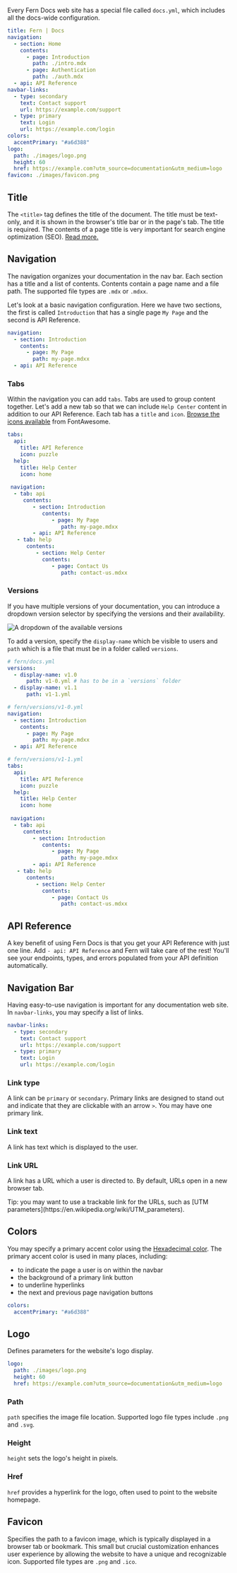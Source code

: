 Every Fern Docs web site has a special file called `docs.yml`, which includes all the docs-wide configuration.

```yaml
title: Fern | Docs
navigation:
  - section: Home
    contents:
      - page: Introduction
        path: ./intro.mdx
      - page: Authentication
        path: ./auth.mdx
  - api: API Reference
navbar-links:
  - type: secondary
    text: Contact support
    url: https://example.com/support
  - type: primary
    text: Login
    url: https://example.com/login
colors:
  accentPrimary: "#a6d388"
logo:
  path: ./images/logo.png
  height: 60
  href: https://example.com?utm_source=documentation&utm_medium=logo
favicon: ./images/favicon.png
```

## Title

The `<title>` tag defines the title of the document. The title must be text-only, and it is shown in the browser's title bar or in the page's tab. The title is required. The contents of a page title is very important for search engine optimization (SEO). [Read more.](https://www.w3schools.com/tags/tag_title.asp)

## Navigation

The navigation organizes your documentation in the nav bar. Each section has a title and a list of contents. Contents contain a page name and a file path. The supported file types are `.mdx` or `.mdxx`.

Let's look at a basic navigation configuration. Here we have two sections, the first is called `Introduction` that has a single page `My Page` and the second is API Reference.

```yaml
navigation: 
  - section: Introduction
    contents: 
      - page: My Page
        path: my-page.mdxx
  - api: API Reference
```

### Tabs

Within the navigation you can add `tabs`. Tabs are used to group content together. Let's add a new tab so that we can include `Help Center` content in addition to our API Reference. Each tab has a `title` and `icon`. [Browse the icons available](https://fontawesome.com/search) from FontAwesome.

```yaml
tabs: 
  api: 
    title: API Reference
    icon: puzzle
  help:
    title: Help Center
    icon: home
    
 navigation: 
  - tab: api
     contents: 
        - section: Introduction
           contents: 
              - page: My Page
                 path: my-page.mdxx
        - api: API Reference   
   - tab: help
      contents: 
         - section: Help Center
           contents: 
              - page: Contact Us
                 path: contact-us.mdxx
```

### Versions

If you have multiple versions of your documentation, you can introduce a dropdown version selector by specifying the versions and their availability.

![A dropdown of the available versions](../images/versions.png)

To add a version, specify the `display-name` which be visible to users and `path` which is a file that must be in a folder called `versions`.

```yaml
# fern/docs.yml
versions: 
  - display-name: v1.0
      path: v1-0.yml # has to be in a `versions` folder
  - display-name: v1.1
      path: v1-1.yml
```

```yaml
# fern/versions/v1-0.yml
navigation: 
  - section: Introduction
    contents: 
      - page: My Page
        path: my-page.mdxx
  - api: API Reference
```

```yaml
# fern/versions/v1-1.yml
tabs: 
  api: 
    title: API Reference
    icon: puzzle
  help:
    title: Help Center
    icon: home
    
 navigation: 
  - tab: api
     contents: 
        - section: Introduction
           contents: 
              - page: My Page
                 path: my-page.mdxx
        - api: API Reference   
   - tab: help
      contents: 
         - section: Help Center
           contents: 
              - page: Contact Us
                 path: contact-us.mdxx
```

## API Reference

A key benefit of using Fern Docs is that you get your API Reference with just one line. Add `- api: API Reference` and Fern will take care of the rest! You'll see your endpoints, types, and errors populated from your API definition automatically.

## Navigation Bar

Having easy-to-use navigation is important for any documentation web site. In `navbar-links`, you may specify a list of links.

```yaml
navbar-links:
  - type: secondary
    text: Contact support
    url: https://example.com/support
  - type: primary
    text: Login
    url: https://example.com/login
```

### Link type

A link can be `primary` or `secondary`. Primary links are designed to stand out and indicate that they are clickable with an arrow `>`. You may have one primary link.

### Link text

A link has text which is displayed to the user.

### Link URL

A link has a URL which a user is directed to. By default, URLs open in a new browser tab.

<Callout intent="tip">
Tip: you may want to use a trackable link for the URLs, such as [UTM parameters](https://en.wikipedia.org/wiki/UTM_parameters).
<Callout>

## Colors

You may specify a primary accent color using the [Hexadecimal color](https://www.w3schools.com/colors/colors_hexadecimal.asp). The primary accent color is used in many places, including:

- to indicate the page a user is on within the navbar
- the background of a primary link button
- to underline hyperlinks
- the next and previous page navigation buttons

```yaml
colors:
  accentPrimary: "#a6d388"
```

## Logo

Defines parameters for the website's logo display.

```yaml
logo:
  path: ./images/logo.png
  height: 60
  href: https://example.com?utm_source=documentation&utm_medium=logo
```

### Path

`path` specifies the image file location. Supported logo file types include `.png` and `.svg`.

### Height

`height` sets the logo's height in pixels.

### Href

`href` provides a hyperlink for the logo, often used to point to the website homepage.

## Favicon

Specifies the path to a favicon image, which is typically displayed in a browser tab or bookmark. This small but crucial customization enhances user experience by allowing the website to have a unique and recognizable icon. Supported file types are `.png` and `.ico`.